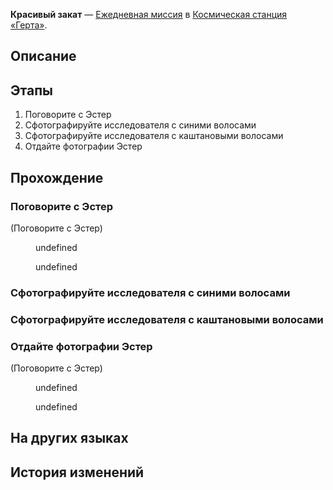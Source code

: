 {{Дополнить|Диалоги.}}
{{Миссия Инфобокс
|id              = 3000301
|Название        = 
|Изображение     = Миссия Освоения Красивый закат.png
|Тип             = Ежедневная миссия
|События         = 
|Глава           = 
|Условия         = 
|Персонажи       = Первопроходец; Эстер
|СтартЛокация    = [[Космическая станция «Герта»]] — [[Главная контрольная зона]]
|Локации         = Главная контрольная зона
|Предыдущая      = 
|Следующая       = 
|Награды         = Кредиты*5 000
}}
'''Красивый закат''' — [[Ежедневная миссия]] в [[Космическая станция «Герта»]].

==Описание==
{{Описание|<!--официальное описание из Перекрёстка судеб-->}}

==Этапы==
# Поговорите с Эстер
# Сфотографируйте исследователя с синими волосами
# Сфотографируйте исследователя с каштановыми волосами
# Отдайте фотографии Эстер

==Прохождение==
{{Дополнить}}


===Поговорите с Эстер===
{{Описание миссии|локация=Главная контрольная зона|Исследователь Эстер недовольна своей внешностью - она хочет изменить цвет волос, но не знает, как это лучше сделать. Проявите ваш уникальный вкус и помогите Эстер советом!}}
{{Диалог Начало}}

;(Поговорите с Эстер)
<!--Unknown TalkSentence: 300100102-->
<!--Unknown TalkSentence: 300100103-->
<!--Unknown TalkSentence: 300100104-->
:{{Диалог|Стрелка}} undefined
:{{Диалог|Стрелка}} undefined
<!--Unknown TalkSentence: 300100106-->
<!--Unknown TalkSentence: 300100109-->
<!--Unknown TalkSentence: 300100110-->
{{Диалог Конец}}

===Сфотографируйте исследователя с синими волосами===
{{Диалог Начало}}

{{Диалог Конец}}

===Сфотографируйте исследователя с каштановыми волосами===
{{Диалог Начало}}

<!--Unknown TalkSentence: 300100120-->
{{Диалог Конец}}

===Отдайте фотографии Эстер===
{{Диалог Начало}}
<!--Unknown TalkSentence: 300100122-->

;(Поговорите с Эстер)
<!--Unknown TalkSentence: 300100152-->
<!--Unknown TalkSentence: 300100153-->
<!--Unknown TalkSentence: 300100154-->
:{{Диалог|Стрелка}} undefined
:{{Диалог|Стрелка}} undefined
<!--Unknown TalkSentence: 300100156-->
<!--Unknown TalkSentence: 300100159-->
{{Диалог Конец}}

==На других языках==
{{На других языках
|en   = The Setting Sun Is the Most Beautiful
|zhs  = 最美不过夕阳红
|zht  = 最美不過夕陽紅
|ja   = 夕陽の紅ほど美しき
|ko   = 붉은 석양이 가장 아름답다
|es   = El sol del ocaso es el más hermoso
|fr   = Beauté crépusculaire
|ru   = Красивый закат
|th   = อาทิตย์อัสดงงดงามเหนือสิ่งใด
|vi   = Ánh Tà Dương Xinh Đẹp
|de   = Die untergehende Sonne ist die Schönste
|id   = Matahari Terbenam adalah yang Terindah
|pt   = O Pôr do Sol é o Mais Bonito
}}

==История изменений==
{{История изменений|2.7}}
